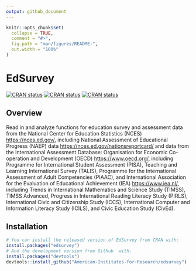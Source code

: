 ```yaml
---
output: github_document
---
```


<!-- README.md is generated from README.Rmd. Please edit that file -->

```r
knitr::opts_chunk$set(
  collapse = TRUE,
  comment = "#>",
  fig.path = "man/figures/README-",
  out.width = "100%"
)
```

# EdSurvey


<!-- badges: start -->

[![CRAN status](https://www.r-pkg.org/badges/version-ago/EdSurvey)](https://www.r-pkg.org/badges/version-ago/EdSurvey)
[![CRAN status](https://cranlogs.r-pkg.org/badges/EdSurvey)](https://cranlogs.r-pkg.org/badges/EdSurvey)
[![CRAN status](https://cranlogs.r-pkg.org/badges/grand-total/EdSurvey)](https://cranlogs.r-pkg.org/badges/grand-total/EdSurvey)

<!-- badges: end -->

## Overview

Read in and analyze functions for education survey and assessment data from the National Center for Education Statistics (NCES) <https://nces.ed.gov/>, including National Assessment of Educational Progress (NAEP) data <https://nces.ed.gov/nationsreportcard/> and data from the International Assessment Database: Organisation for Economic Co-operation and Development (OECD) <https://www.oecd.org/>, including Programme for International Student Assessment (PISA), Teaching and Learning International Survey (TALIS), Programme for the International Assessment of Adult Competencies (PIAAC), and International Association for the Evaluation of Educational Achievement (IEA) <https://www.iea.nl/>, including Trends in International Mathematics and Science Study (TIMSS), TIMSS Advanced, Progress in International Reading Literacy Study (PIRLS), International Civic and Citizenship Study (ICCS), International Computer and Information Literacy Study (ICILS), and Civic Education Study (CivEd).

## Installation




``` r
# You can install the released version of EdSurvey from CRAN with:
install.packages("edsurvey")
# And the development version from GitHub  with:
install.packages("devtools")
devtools::install_github("American-Institutes-for-Research/edsurvey")
```

